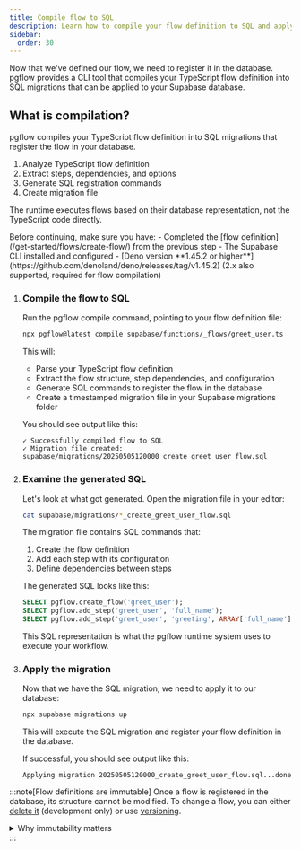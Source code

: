 ```yaml
---
title: Compile flow to SQL
description: Learn how to compile your flow definition to SQL and apply it to your database
sidebar:
  order: 30
---
```



Now that we've defined our flow, we need to register it in the database. pgflow provides a CLI tool that compiles your TypeScript flow definition into SQL migrations that can be applied to your Supabase database.

## What is compilation?

pgflow compiles your TypeScript flow definition into SQL migrations that register the flow in your database.

<Steps>

1. Analyze TypeScript flow definition
2. Extract steps, dependencies, and options
3. Generate SQL registration commands
4. Create migration file

</Steps>

The runtime executes flows based on their database representation, not the TypeScript code directly.

<Aside type="caution" title="Prerequisites">
Before continuing, make sure you have:
- Completed the [flow definition](/get-started/flows/create-flow/) from the previous step
- The Supabase CLI installed and configured
- [Deno version **1.45.2 or higher**](https://github.com/denoland/deno/releases/tag/v1.45.2) (2.x also supported, required for flow compilation)
</Aside>

<Steps>

1. ### Compile the flow to SQL

   Run the pgflow compile command, pointing to your flow definition file:

   ```bash frame="none"
   npx pgflow@latest compile supabase/functions/_flows/greet_user.ts
   ```

   This will:
   - Parse your TypeScript flow definition
   - Extract the flow structure, step dependencies, and configuration
   - Generate SQL commands to register the flow in the database
   - Create a timestamped migration file in your Supabase migrations folder

   You should see output like this:

   ```
   ✓ Successfully compiled flow to SQL
   ✓ Migration file created: supabase/migrations/20250505120000_create_greet_user_flow.sql
   ```

2. ### Examine the generated SQL

   Let's look at what got generated. Open the migration file in your editor:

   ```bash frame="none"
   cat supabase/migrations/*_create_greet_user_flow.sql
   ```

   The migration file contains SQL commands that:

   1. Create the flow definition
   2. Add each step with its configuration
   3. Define dependencies between steps

   The generated SQL looks like this:

   ```sql
   SELECT pgflow.create_flow('greet_user');
   SELECT pgflow.add_step('greet_user', 'full_name');
   SELECT pgflow.add_step('greet_user', 'greeting', ARRAY['full_name']);
   ```

   This SQL representation is what the pgflow runtime system uses to execute your workflow.

3. ### Apply the migration

   Now that we have the SQL migration, we need to apply it to our database:

   ```bash frame="none"
   npx supabase migrations up
   ```

   This will execute the SQL migration and register your flow definition in the database.

   If successful, you should see output like this:

   ```
   Applying migration 20250505120000_create_greet_user_flow.sql...done
   ```

</Steps>

:::note[Flow definitions are immutable]
Once a flow is registered in the database, its structure cannot be modified. To change a flow, you can either [delete it](/build/delete-flows/) (development only) or use [versioning](/build/version-flows/).

<details>
<summary>Why immutability matters</summary>

<br/>

**What does immutability mean?**

Once a flow is registered, you cannot modify its structure - no adding/removing steps, changing dependencies, or renaming steps.

**Why this protects production:**

- Running workflows continue safely through deployments
- Historical runs remain intact with their original structure  
- Flows behave consistently from start to finish
- Complete audit trails are preserved

This ensures your production workflows are stable, predictable, and never break mid-execution.
</details>
:::
